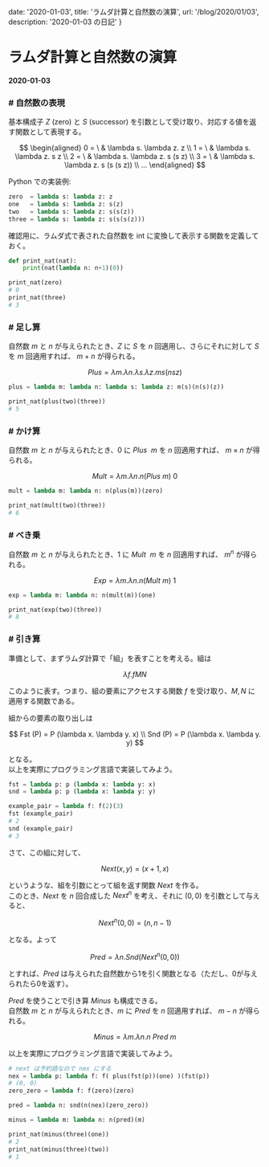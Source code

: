 

  date: '2020-01-03',
  title: 'ラムダ計算と自然数の演算',
  url: '/blog/2020/01/03',
  description: '2020-01-03 の日記'
}

<link rel="stylesheet" href="https://fonts.googleapis.com/css?family=Ubuntu+Mono&display=swap" />
<link rel="stylesheet" href="https://cdnjs.cloudflare.com/ajax/libs/prism/1.9.0/themes/prism-tomorrow.min.css" />
<link rel="stylesheet" href="https://cdn.jsdelivr.net/npm/katex@0.11.0/dist/katex.min.css" />

# ラムダ計算と自然数の演算
#### 2020-01-03

### \# 自然数の表現

基本構成子 $Z$ (zero) と $S$ (successor) を引数として受け取り、対応する値を返す関数として表現する。

$$
\begin{aligned}
0 = \ & \lambda s. \lambda z. z \\
1 = \ & \lambda s. \lambda z. s z \\
2 = \ & \lambda s. \lambda z. s (s z) \\
3 = \ & \lambda s. \lambda z. s (s (s z)) \\
...
\end{aligned}
$$

Python での実装例:

```python
zero  = lambda s: lambda z: z
one   = lambda s: lambda z: s(z)
two   = lambda s: lambda z: s(s(z))
three = lambda s: lambda z: s(s(s(z)))
```

確認用に、ラムダ式で表された自然数を int に変換して表示する関数を定義しておく。

```python 
def print_nat(nat):
    print(nat(lambda n: n+1)(0))

print_nat(zero)
# 0
print_nat(three)
# 3
```

### \# 足し算

自然数 $m$ と $n$ が与えられたとき、$Z$ に $S$ を $n$ 回適用し、さらにそれに対して $S$ を $m$ 回適用すれば、
$m+n$ が得られる。

$$
Plus = \lambda m. \lambda n. \lambda s. \lambda z. m s (n s z)
$$

```python 
plus = lambda m: lambda n: lambda s: lambda z: m(s)(n(s)(z))

print_nat(plus(two)(three))
# 5
```

### \# かけ算

自然数 $m$ と $n$ が与えられたとき、$0$ に $Plus \ \ m$ を $n$ 回適用すれば、 $m \times n$ が得られる。

$$
Mult = \lambda m. \lambda n. n (Plus \ m) \ 0
$$

```python 
mult = lambda m: lambda n: n(plus(m))(zero)

print_nat(mult(two)(three))
# 6
```

### \# べき乗

自然数 $m$ と $n$ が与えられたとき、$1$ に $Mult \ \ m$ を $n$ 回適用すれば、 $m^n$ が得られる。

$$
Exp = \lambda m. \lambda n. n (Mult \ m) \ 1
$$

```python 
exp = lambda m: lambda n: n(mult(m))(one)

print_nat(exp(two)(three))
# 8
```

### \# 引き算

準備として、まずラムダ計算で「組」を表すことを考える。組は

$$
\lambda f. f M N
$$

このように表す。つまり、組の要素にアクセスする関数 $f$ を受け取り、$M, N$ に適用する関数である。

組からの要素の取り出しは

$$
Fst (P) = P (\lambda x. \lambda y. x) \\
Snd (P) = P (\lambda x. \lambda y. y)
$$

となる。  
以上を実際にプログラミング言語で実装してみよう。

```python 
fst = lambda p: p (lambda x: lambda y: x)
snd = lambda p: p (lambda x: lambda y: y)

example_pair = lambda f: f(2)(3)
fst (example_pair)
# 2
snd (example_pair)
# 3
```

さて、この組に対して、

$$
Next(x, y) = (x+1, x)
$$

というような、組を引数にとって組を返す関数 $Next$ を作る。  
このとき、$Next$ を $n$ 回合成した $Next^n$ を考え、それに $(0, 0)$ を引数として与えると、

$$
Next^n (0, 0) = (n, n-1)
$$

となる。よって

$$
Pred = \lambda n. Snd (Next^n(0, 0))
$$

とすれば、$Pred$ は与えられた自然数から1を引く関数となる（ただし、0が与えられたら0を返す）。  

$Pred$ を使うことで引き算 $Minus$ も構成できる。  
自然数 $m$ と $n$ が与えられたとき、$m$ に $Pred$ を $n$ 回適用すれば、
$m-n$ が得られる。

$$
Minus = \lambda m. \lambda n. n \ Pred \ m
$$

以上を実際にプログラミング言語で実装してみよう。

```python 
# next は予約語なので nex にする
nex = lambda p: lambda f: f( plus(fst(p))(one) )(fst(p))
# (0, 0)
zero_zero = lambda f: f(zero)(zero)

pred = lambda n: snd(n(nex)(zero_zero))

minus = lambda m: lambda n: n(pred)(m)

print_nat(minus(three)(one))
# 2
print_nat(minus(three)(two))
# 1
```

<BlogLayout meta={meta} />
<BlogMeta meta={meta} />
